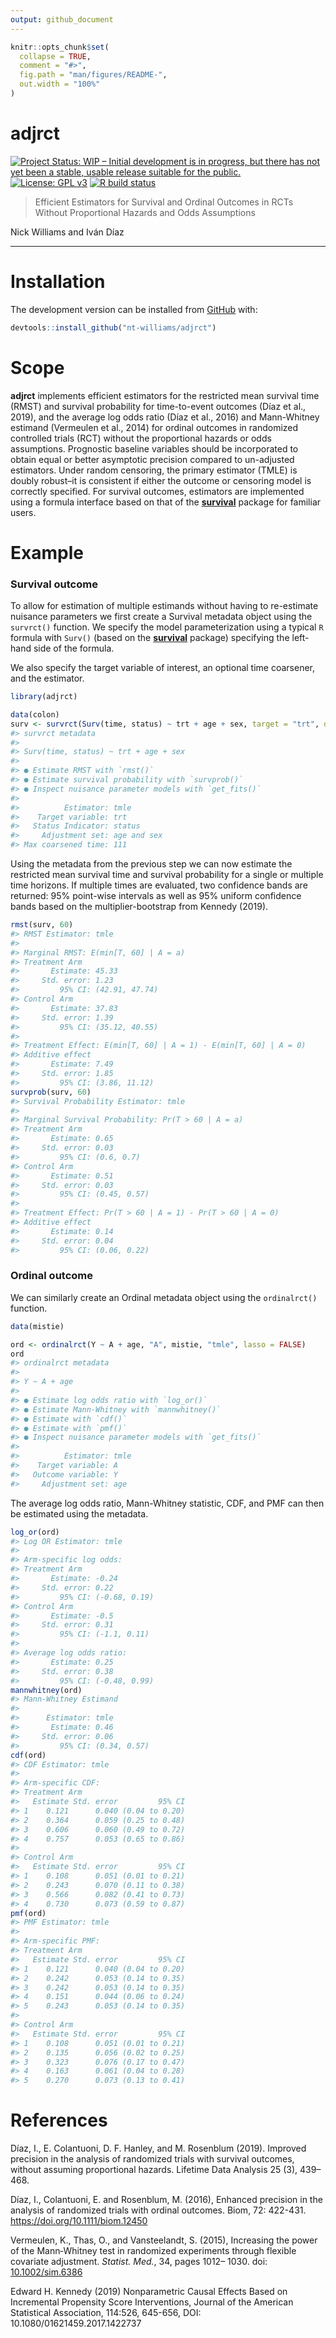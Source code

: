 ```yaml
---
output: github_document
---
```


<!-- README.md is generated from README.Rmd. Please edit that file -->

```r
knitr::opts_chunk$set(
  collapse = TRUE,
  comment = "#>",
  fig.path = "man/figures/README-",
  out.width = "100%"
)
```

# adjrct

<!-- badges: start -->

[![Project Status: WIP – Initial development is in progress, but there has not yet been a stable, usable release suitable for the public.](https://www.repostatus.org/badges/latest/wip.svg)](https://www.repostatus.org/#wip) [![License: GPL v3](https://img.shields.io/badge/License-GPLv3-blue.svg)](https://www.gnu.org/licenses/gpl-3.0) [![R build status](https://github.com/nt-williams/rctSurv/workflows/R-CMD-check/badge.svg)](https://github.com/nt-williams/rctSurv/actions)

<!-- badges: end -->

> Efficient Estimators for Survival and Ordinal Outcomes in RCTs Without Proportional Hazards and Odds Assumptions

Nick Williams and Iván Díaz

------------------------------------------------------------------------

# Installation

The development version can be installed from [GitHub](https://github.com) with:

```r
devtools::install_github("nt-williams/adjrct")
```

# Scope

**adjrct** implements efficient estimators for the restricted mean survival time (RMST) and survival probability for time-to-event outcomes (Díaz et al., 2019), and the average log odds ratio (Díaz et al., 2016) and Mann-Whitney estimand (Vermeulen et al., 2014) for ordinal outcomes in randomized controlled trials (RCT) without the proportional hazards or odds assumptions. Prognostic baseline variables should be incorporated to obtain equal or better asymptotic precision compared to un-adjusted estimators. Under random censoring, the primary estimator (TMLE) is doubly robust--it is consistent if either the outcome or censoring model is correctly specified. For survival outcomes, estimators are implemented using a formula interface based on that of the [**survival**](https://CRAN.R-project.org/package=survival) package for familiar users.

# Example

### Survival outcome

To allow for estimation of multiple estimands without having to re-estimate nuisance parameters we first create a Survival metadata object using the `survrct()` function. We specify the model parameterization using a typical `R` formula with `Surv()` (based on the [**survival**](https://CRAN.R-project.org/package=survival) package) specifying the left-hand side of the formula.

We also specify the target variable of interest, an optional time coarsener, and the estimator.

```r
library(adjrct)

data(colon)
surv <- survrct(Surv(time, status) ~ trt + age + sex, target = "trt", data = colon, coarsen = 30)
#> survrct metadata
#> 
#> Surv(time, status) ~ trt + age + sex
#> 
#> ● Estimate RMST with `rmst()`
#> ● Estimate survival probability with `survprob()`
#> ● Inspect nuisance parameter models with `get_fits()`
#> 
#>          Estimator: tmle
#>    Target variable: trt
#>   Status Indicator: status
#>     Adjustment set: age and sex
#> Max coarsened time: 111
```

Using the metadata from the previous step we can now estimate the restricted mean survival time and survival probability for a single or multiple time horizons. If multiple times are evaluated, two confidence bands are returned: 95% point-wise intervals as well as 95% uniform confidence bands based on the multiplier-bootstrap from Kennedy (2019).

```r
rmst(surv, 60)
#> RMST Estimator: tmle
#> 
#> Marginal RMST: E(min[T, 60] | A = a)
#> Treatment Arm
#>       Estimate: 45.33
#>     Std. error: 1.23
#>         95% CI: (42.91, 47.74)
#> Control Arm
#>       Estimate: 37.83
#>     Std. error: 1.39
#>         95% CI: (35.12, 40.55)
#> 
#> Treatment Effect: E(min[T, 60] | A = 1) - E(min[T, 60] | A = 0)
#> Additive effect
#>       Estimate: 7.49
#>     Std. error: 1.85
#>         95% CI: (3.86, 11.12)
survprob(surv, 60)
#> Survival Probability Estimator: tmle
#> 
#> Marginal Survival Probability: Pr(T > 60 | A = a)
#> Treatment Arm
#>       Estimate: 0.65
#>     Std. error: 0.03
#>         95% CI: (0.6, 0.7)
#> Control Arm
#>       Estimate: 0.51
#>     Std. error: 0.03
#>         95% CI: (0.45, 0.57)
#> 
#> Treatment Effect: Pr(T > 60 | A = 1) - Pr(T > 60 | A = 0)
#> Additive effect
#>       Estimate: 0.14
#>     Std. error: 0.04
#>         95% CI: (0.06, 0.22)
```

### Ordinal outcome

We can similarly create an Ordinal metadata object using the `ordinalrct()` function.

```r
data(mistie)

ord <- ordinalrct(Y ~ A + age, "A", mistie, "tmle", lasso = FALSE)
ord
#> ordinalrct metadata
#> 
#> Y ~ A + age
#> 
#> ● Estimate log odds ratio with `log_or()`
#> ● Estimate Mann-Whitney with `mannwhitney()`
#> ● Estimate with `cdf()`
#> ● Estimate with `pmf()`
#> ● Inspect nuisance parameter models with `get_fits()`
#> 
#>          Estimator: tmle
#>    Target variable: A
#>   Outcome variable: Y
#>     Adjustment set: age
```

The average log odds ratio, Mann-Whitney statistic, CDF, and PMF can then be estimated using the metadata.

```r
log_or(ord)
#> Log OR Estimator: tmle
#> 
#> Arm-specific log odds:
#> Treatment Arm
#>       Estimate: -0.24
#>     Std. error: 0.22
#>         95% CI: (-0.68, 0.19)
#> Control Arm
#>       Estimate: -0.5
#>     Std. error: 0.31
#>         95% CI: (-1.1, 0.11)
#> 
#> Average log odds ratio:
#>       Estimate: 0.25
#>     Std. error: 0.38
#>         95% CI: (-0.48, 0.99)
mannwhitney(ord)
#> Mann-Whitney Estimand
#> 
#>      Estimator: tmle
#>       Estimate: 0.46
#>     Std. error: 0.06
#>         95% CI: (0.34, 0.57)
cdf(ord)
#> CDF Estimator: tmle
#> 
#> Arm-specific CDF:
#> Treatment Arm
#>   Estimate Std. error         95% CI
#> 1    0.121      0.040 (0.04 to 0.20)
#> 2    0.364      0.059 (0.25 to 0.48)
#> 3    0.606      0.060 (0.49 to 0.72)
#> 4    0.757      0.053 (0.65 to 0.86)
#> 
#> Control Arm
#>   Estimate Std. error         95% CI
#> 1    0.108      0.051 (0.01 to 0.21)
#> 2    0.243      0.070 (0.11 to 0.38)
#> 3    0.566      0.082 (0.41 to 0.73)
#> 4    0.730      0.073 (0.59 to 0.87)
pmf(ord)
#> PMF Estimator: tmle
#> 
#> Arm-specific PMF:
#> Treatment Arm
#>   Estimate Std. error         95% CI
#> 1    0.121      0.040 (0.04 to 0.20)
#> 2    0.242      0.053 (0.14 to 0.35)
#> 3    0.242      0.053 (0.14 to 0.35)
#> 4    0.151      0.044 (0.06 to 0.24)
#> 5    0.243      0.053 (0.14 to 0.35)
#> 
#> Control Arm
#>   Estimate Std. error         95% CI
#> 1    0.108      0.051 (0.01 to 0.21)
#> 2    0.135      0.056 (0.02 to 0.25)
#> 3    0.323      0.076 (0.17 to 0.47)
#> 4    0.163      0.061 (0.04 to 0.28)
#> 5    0.270      0.073 (0.13 to 0.41)
```

# References

Díaz, I., E. Colantuoni, D. F. Hanley, and M. Rosenblum (2019). Improved precision in the analysis of randomized trials with survival outcomes, without assuming proportional hazards. Lifetime Data Analysis 25 (3), 439–468.

Díaz, I., Colantuoni, E. and Rosenblum, M. (2016), Enhanced precision in the analysis of randomized trials with ordinal outcomes. Biom, 72: 422-431. <https://doi.org/10.1111/biom.12450>

Vermeulen, K., Thas, O., and Vansteelandt, S. (2015), Increasing the power of the Mann‐Whitney test in randomized experiments through flexible covariate adjustment. *Statist. Med.*, 34, pages 1012– 1030. doi: [10.1002/sim.6386](https://doi.org/10.1002/sim.6386 "Link to external resource: 10.1002/sim.6386")

Edward H. Kennedy (2019) Nonparametric Causal Effects Based on Incremental Propensity Score Interventions, Journal of the American Statistical Association, 114:526, 645-656, DOI: 10.1080/01621459.2017.1422737
